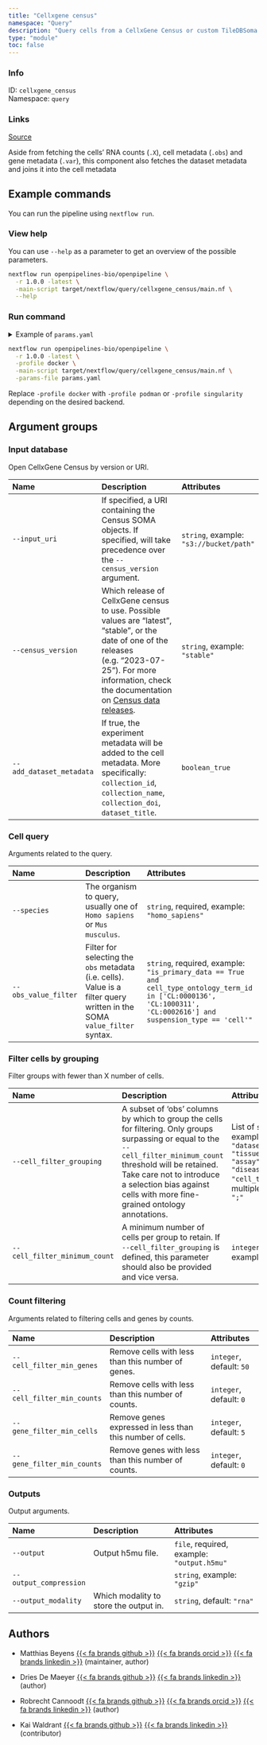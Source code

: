 ```yaml
---
title: "Cellxgene census"
namespace: "Query"
description: "Query cells from a CellxGene Census or custom TileDBSoma object."
type: "module"
toc: false
---
```


::: {.column-margin}

### Info

ID: `cellxgene_census`  
Namespace: `query`

### Links
[Source](https://github.com/openpipelines-bio/openpipeline/blob/1.0.0/src/query/cellxgene_census){.btn-action .btn-sm .btn-info .btn role="button"}

:::

Aside from fetching the cells' RNA counts (`.X`), cell metadata
(`.obs`) and gene metadata (`.var`), this component also fetches
the dataset metadata and joins it into the cell metadata

## Example commands

You can run the pipeline using `nextflow run`.

### View help

You can use `--help` as a parameter to get an overview of the possible parameters.

```bash
nextflow run openpipelines-bio/openpipeline \
  -r 1.0.0 -latest \
  -main-script target/nextflow/query/cellxgene_census/main.nf \
  --help
```

### Run command

<details>
<summary>Example of `params.yaml`</summary>
```yaml
# Outputs
# output: "$id.$key.output.h5mu"
# output_compression: "gzip"
output_modality: "rna"

# Input database
# input_uri: "s3://bucket/path"
# census_version: "stable"
add_dataset_metadata: false

# Cell query
species: # please fill in - example: "homo_sapiens"
obs_value_filter: # please fill in - example: "is_primary_data == True and cell_type_ontology_term_id in ['CL:0000136', 'CL:1000311', 'CL:0002616'] and suspension_type == 'cell'"

# Filter cells by grouping
# cell_filter_grouping: ["dataset_id", "tissue", "assay", "disease", "cell_type"]
# cell_filter_minimum_count: 100

# Count filtering
cell_filter_min_genes: 50
cell_filter_min_counts: 0
gene_filter_min_cells: 5
gene_filter_min_counts: 0

# Nextflow input-output arguments
publish_dir: # please fill in - example: "output/"
# param_list: "my_params.yaml"
```
</details>

```bash
nextflow run openpipelines-bio/openpipeline \
  -r 1.0.0 -latest \
  -profile docker \
  -main-script target/nextflow/query/cellxgene_census/main.nf \
  -params-file params.yaml
```

:::{.callout-note}
Replace `-profile docker` with `-profile podman` or `-profile singularity` depending on the desired backend.
:::

## Argument groups

### Input database

Open CellxGene Census by version or URI.


|Name                     |Description                                                                                                                                                                                                                                                                                                           |Attributes                              |
|:------------------------|:---------------------------------------------------------------------------------------------------------------------------------------------------------------------------------------------------------------------------------------------------------------------------------------------------------------------|:---------------------------------------|
|`--input_uri`            |If specified, a URI containing the Census SOMA objects. If specified, will take precedence over the `--census_version` argument.                                                                                                                                                                                      |`string`, example: `"s3://bucket/path"` |
|`--census_version`       |Which release of CellxGene census to use. Possible values are "latest", "stable", or the date of one of the releases (e.g. "2023-07-25"). For more information, check the documentation on [Census data releases](https://chanzuckerberg.github.io/cellxgene-census/cellxgene_census_docsite_data_release_info.html). |`string`, example: `"stable"`           |
|`--add_dataset_metadata` |If true, the experiment metadata will be added to the cell metadata. More specifically: `collection_id`, `collection_name`, `collection_doi`, `dataset_title`.                                                                                                                                                        |`boolean_true`                          |


### Cell query

Arguments related to the query.


|Name                 |Description                                                                                                              |Attributes                                                                                                                                                          |
|:--------------------|:------------------------------------------------------------------------------------------------------------------------|:-------------------------------------------------------------------------------------------------------------------------------------------------------------------|
|`--species`          |The organism to query, usually one of `Homo sapiens` or `Mus musculus`.                                                  |`string`, required, example: `"homo_sapiens"`                                                                                                                       |
|`--obs_value_filter` |Filter for selecting the `obs` metadata (i.e. cells). Value is a filter query written in the SOMA `value_filter` syntax. |`string`, required, example: `"is_primary_data == True and cell_type_ontology_term_id in ['CL:0000136', 'CL:1000311', 'CL:0002616'] and suspension_type == 'cell'"` |


### Filter cells by grouping

Filter groups with fewer than X number of cells.


|Name                          |Description                                                                                                                                                                                                                                                                  |Attributes                                                                                                |
|:-----------------------------|:----------------------------------------------------------------------------------------------------------------------------------------------------------------------------------------------------------------------------------------------------------------------------|:---------------------------------------------------------------------------------------------------------|
|`--cell_filter_grouping`      |A subset of 'obs' columns by which to group the cells for filtering. Only groups surpassing or equal to the `--cell_filter_minimum_count` threshold will be retained. Take care not to introduce a selection bias against cells with more fine-grained ontology annotations. |List of `string`, example: `"dataset_id", "tissue", "assay", "disease", "cell_type"`, multiple_sep: `";"` |
|`--cell_filter_minimum_count` |A minimum number of cells per group to retain. If `--cell_filter_grouping` is defined, this parameter should also be provided and vice versa.                                                                                                                                |`integer`, example: `100`                                                                                 |


### Count filtering

Arguments related to filtering cells and genes by counts.


|Name                       |Description                                               |Attributes               |
|:--------------------------|:---------------------------------------------------------|:------------------------|
|`--cell_filter_min_genes`  |Remove cells with less than this number of genes.         |`integer`, default: `50` |
|`--cell_filter_min_counts` |Remove cells with less than this number of counts.        |`integer`, default: `0`  |
|`--gene_filter_min_cells`  |Remove genes expressed in less than this number of cells. |`integer`, default: `5`  |
|`--gene_filter_min_counts` |Remove genes with less than this number of counts.        |`integer`, default: `0`  |


### Outputs

Output arguments.


|Name                   |Description                            |Attributes                                 |
|:----------------------|:--------------------------------------|:------------------------------------------|
|`--output`             |Output h5mu file.                      |`file`, required, example: `"output.h5mu"` |
|`--output_compression` |                                       |`string`, example: `"gzip"`                |
|`--output_modality`    |Which modality to store the output in. |`string`, default: `"rna"`                 |

## Authors


  * Matthias Beyens [{{< fa brands github >}}](https://github.com/MatthiasBeyens) [{{< fa brands orcid >}}](https://orcid.org/0000-0003-3304-0706) [{{< fa brands linkedin >}}](https://linkedin.com/in/mbeyens) (maintainer, author)

  * Dries De Maeyer [{{< fa brands github >}}](https://github.com/ddemaeyer) [{{< fa brands linkedin >}}](https://linkedin.com/in/dries-de-maeyer-b46a814) (author)

  * Robrecht Cannoodt [{{< fa brands github >}}](https://github.com/rcannood) [{{< fa brands orcid >}}](https://orcid.org/0000-0003-3641-729X) [{{< fa brands linkedin >}}](https://linkedin.com/in/robrechtcannoodt) (author)

  * Kai Waldrant [{{< fa brands github >}}](https://github.com/KaiWaldrant) [{{< fa brands linkedin >}}](https://linkedin.com/in/kai-waldrant-b8b86160) (contributor)
